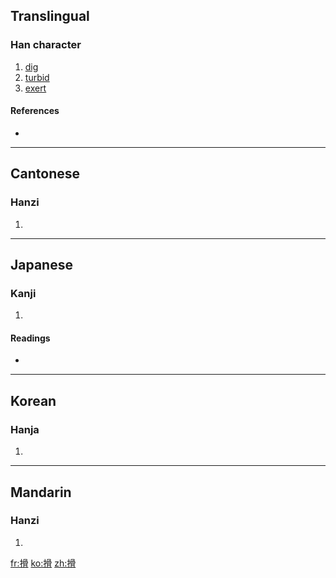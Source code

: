 ==Translingual==

===Han character===
{{Han char|rn=64|rad=手|as=10|sn=13|four=5702<sub>7</sub>|canj=手月月月 (QBBB)}}

# [[dig]]
# [[turbid]]
# [[exert]]

====References====
* {{Han ref|kx=0448.070|dkj=12511|dj=0799.010|hdz=31918.030|uh=6430|ud=25648|bh=DDAC|bd=56748}}

----

==Cantonese==

===Hanzi===
{{yue-hanzi|jyut=|y=wat6}}

# {{defn|Cantonese}}

----

==Japanese==

===Kanji===
{{ja-kanji|grade=|rs=手10}}

# {{defn|Japanese}}

====Readings====
* {{ja-readings|on=[[こつ]] (kotsu)|kun=[[ほる]] (horu)}}

----

==Korean==

===Hanja===
{{ko-hanja|hangeul=골|eumhun=|rv=gol|mr=kol|y=kol}}

# {{defn|Korean}}

----

==Mandarin==

===Hanzi===
{{cmn-hanzi|pin=[[hú]] ([[hu2]])|wg=hu<sup>2</sup>}}

# {{defn|Mandarin}}

[[fr:搰]]
[[ko:搰]]
[[zh:搰]]